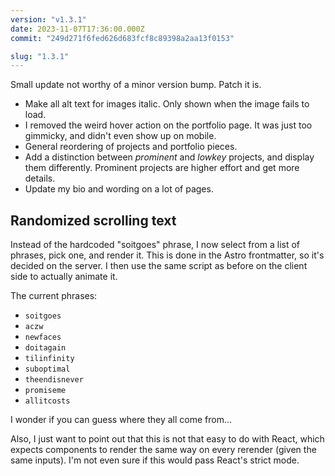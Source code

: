 ```yaml
---
version: "v1.3.1"
date: 2023-11-07T17:36:00.000Z
commit: "249d271f6fed626d683fcf8c89398a2aa13f0153"

slug: "1.3.1"
---
```


Small update not worthy of a minor version bump. Patch it is.

- Make all alt text for images italic. Only shown when the image fails to load.
- I removed the weird hover action on the portfolio page. It was just too gimmicky, and didn't even show up on mobile.
- General reordering of projects and portfolio pieces.
- Add a distinction between _prominent_ and _lowkey_ projects, and display them differently. Prominent projects are higher effort and get more details.
- Update my bio and wording on a lot of pages.

## Randomized scrolling text

Instead of the hardcoded "soitgoes" phrase, I now select from a list of phrases, pick one, and render it. This is done in the Astro frontmatter, so it's decided on the server. I then use the same script as before on the client side to actually animate it.

The current phrases:

- `soitgoes`
- `aczw`
- `newfaces`
- `doitagain`
- `tilinfinity`
- `suboptimal`
- `theendisnever`
- `promiseme`
- `allitcosts`

I wonder if you can guess where they all come from...

Also, I just want to point out that this is not that easy to do with React, which expects components to render the same way on every rerender (given the same inputs). I'm not even sure if this would pass React's strict mode.
